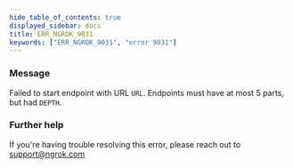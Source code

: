 ```yaml
---
hide_table_of_contents: true
displayed_sidebar: docs
title: ERR_NGROK_9031
keywords: ["ERR_NGROK_9031", "error 9031"]
---
```


### Message

Failed to start endpoint with URL `URL`. Endpoints must have at most 5 parts, but had `DEPTH`.

### Further help

If you're having trouble resolving this error, please reach out to [support@ngrok.com](mailto:support@ngrok.com?subject=Help%20with%20ERR_NGROK_9031)
